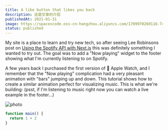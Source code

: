 ```yaml
---
title: A like button that likes you back
description: 这是文章的介绍
publishedAt: 2021-01-31
image: https://spacexcode.oss-cn-hangzhou.aliyuncs.com/1709970260116-74d2563f-b00c-4b37-84d4-5faa8e2e4fa0.png
status: published
---
```


My site is a place to learn and try new tech, so after seeing Lee Robinsons post on [Using the Spotify API with Next.js](https://leerob.io/blog/spotify-api-nextjs) this 
was definitely something I wanted to try out. The goal was to add a "Now playing" widget to the footer showing what I'm currently listening to on Spotify.

A few years back I purchased the first version of  Apple Watch, and I remember that the "Now playing" complication had a very pleasant animation with "bars" jumping
 up and down. This tutorial shows how to create a similar animation perfect for visualizing music. This is what we're building: (psst, if I'm listening to music right 
 now you can watch a live example in the footer…)

![photo](https://spacexcode.oss-cn-hangzhou.aliyuncs.com/1709970260116-74d2563f-b00c-4b37-84d4-5faa8e2e4fa0.png)

```js
function main() {
  return 1 + 2
}
```
